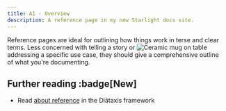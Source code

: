 ```yaml
---
title: A1 - Overview
description: A reference page in my new Starlight docs site.
---
```


Reference pages are ideal for outlining how things work in terse and clear terms.
Less concerned with telling a story or 
![Ceramic mug on table](/images/en/moblin.horizontal.png)
addressing a specific use case, they should give a comprehensive outline of what you're documenting.





## Further reading :badge[New]

- Read [about reference](https://diataxis.fr/reference/) in the Diátaxis framework

